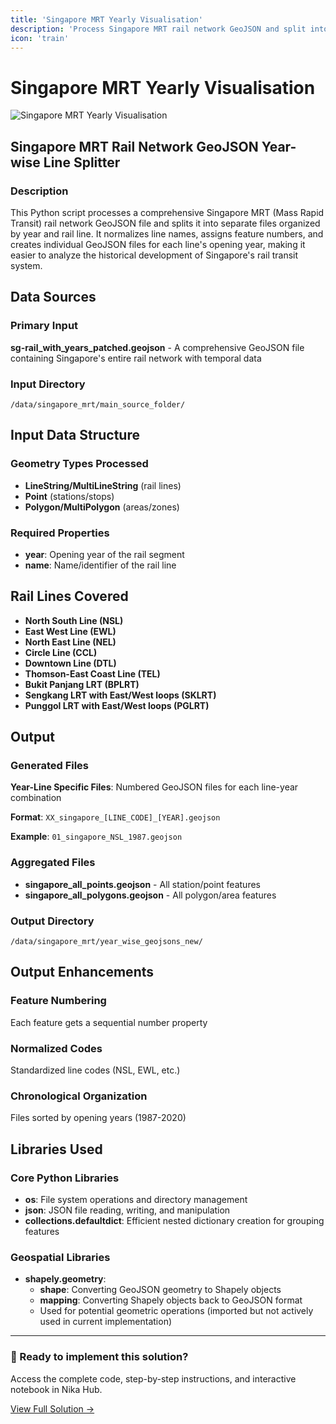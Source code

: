 ```yaml
---
title: 'Singapore MRT Yearly Visualisation'
description: 'Process Singapore MRT rail network GeoJSON and split into separate files organized by year and rail line for historical development analysis'
icon: 'train'
---
```


# Singapore MRT Yearly Visualisation

![Singapore MRT Yearly Visualisation](/industrial-solutions/singapore-mrt-yearly-visualisation.jpeg)

## Singapore MRT Rail Network GeoJSON Year-wise Line Splitter

### Description
This Python script processes a comprehensive Singapore MRT (Mass Rapid Transit) rail network GeoJSON file and splits it into separate files organized by year and rail line. It normalizes line names, assigns feature numbers, and creates individual GeoJSON files for each line's opening year, making it easier to analyze the historical development of Singapore's rail transit system.

## Data Sources

### Primary Input
**sg-rail_with_years_patched.geojson** - A comprehensive GeoJSON file containing Singapore's entire rail network with temporal data

### Input Directory
`/data/singapore_mrt/main_source_folder/`

## Input Data Structure

### Geometry Types Processed
- **LineString/MultiLineString** (rail lines)
- **Point** (stations/stops)
- **Polygon/MultiPolygon** (areas/zones)

### Required Properties
- **year**: Opening year of the rail segment
- **name**: Name/identifier of the rail line

## Rail Lines Covered

- **North South Line (NSL)**
- **East West Line (EWL)**
- **North East Line (NEL)**
- **Circle Line (CCL)**
- **Downtown Line (DTL)**
- **Thomson-East Coast Line (TEL)**
- **Bukit Panjang LRT (BPLRT)**
- **Sengkang LRT with East/West loops (SKLRT)**
- **Punggol LRT with East/West loops (PGLRT)**

## Output

### Generated Files
**Year-Line Specific Files**: Numbered GeoJSON files for each line-year combination

**Format**: `XX_singapore_[LINE_CODE]_[YEAR].geojson`

**Example**: `01_singapore_NSL_1987.geojson`

### Aggregated Files
- **singapore_all_points.geojson** - All station/point features
- **singapore_all_polygons.geojson** - All polygon/area features

### Output Directory
`/data/singapore_mrt/year_wise_geojsons_new/`

## Output Enhancements

### Feature Numbering
Each feature gets a sequential number property

### Normalized Codes
Standardized line codes (NSL, EWL, etc.)

### Chronological Organization
Files sorted by opening years (1987-2020)

## Libraries Used

### Core Python Libraries
- **os**: File system operations and directory management
- **json**: JSON file reading, writing, and manipulation
- **collections.defaultdict**: Efficient nested dictionary creation for grouping features

### Geospatial Libraries
- **shapely.geometry**:
  - **shape**: Converting GeoJSON geometry to Shapely objects
  - **mapping**: Converting Shapely objects back to GeoJSON format
  - Used for potential geometric operations (imported but not actively used in current implementation)

---

<div className="solution-cta">
  <div className="solution-cta-content">
    <h3>🚀 Ready to implement this solution?</h3>
    <p>Access the complete code, step-by-step instructions, and interactive notebook in Nika Hub.</p>
    <a href="https://planet.nika.eco/en/hub/solutions/08279572-a80e-4cca-a8d2-79c54817d35c" target="_blank" className="solution-button">
      View Full Solution →
    </a>
  </div>
</div>

<style jsx>{`
  .solution-cta {
    background: linear-gradient(135deg, #667eea 0%, #764ba2 100%);
    border-radius: 12px;
    padding: 2rem;
    margin: 2rem 0;
    color: white;
    text-align: center;
    box-shadow: 0 8px 32px rgba(102, 126, 234, 0.3);
  }
  
  .solution-cta-content h3 {
    margin: 0 0 0.5rem 0;
    font-size: 1.5rem;
    font-weight: 600;
  }
  
  .solution-cta-content p {
    margin: 0 0 1.5rem 0;
    opacity: 0.9;
    font-size: 1.1rem;
  }
  
  .solution-button {
    display: inline-block;
    background: rgba(255, 255, 255, 0.2);
    color: white;
    padding: 12px 24px;
    border-radius: 8px;
    text-decoration: none;
    font-weight: 600;
    font-size: 1.1rem;
    border: 2px solid rgba(255, 255, 255, 0.3);
    transition: all 0.3s ease;
    backdrop-filter: blur(10px);
  }
  
  .solution-button:hover {
    background: rgba(255, 255, 255, 0.3);
    border-color: rgba(255, 255, 255, 0.5);
    transform: translateY(-2px);
    box-shadow: 0 4px 16px rgba(0, 0, 0, 0.2);
  }
`}</style>
